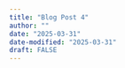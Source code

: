 ```yaml
---
title: "Blog Post 4"
author: ""
date: "2025-03-31"
date-modified: "2025-03-31"
draft: FALSE
---
```


